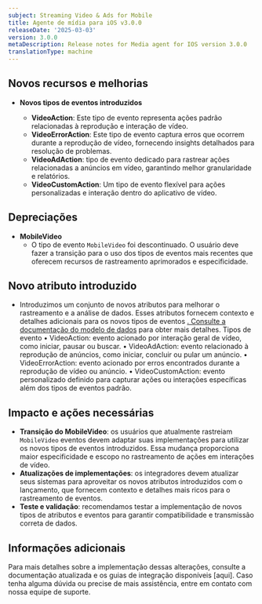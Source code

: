 ```yaml
---
subject: Streaming Video & Ads for Mobile
title: Agente de mídia para iOS v3.0.0
releaseDate: '2025-03-03'
version: 3.0.0
metaDescription: Release notes for Media agent for IOS version 3.0.0
translationType: machine
---
```


## Novos recursos e melhorias

* **Novos tipos de eventos introduzidos**

  * **VideoAction**: Este tipo de evento representa ações padrão relacionadas à reprodução e interação de vídeo.
  * **VideoErrorAction**: Este tipo de evento captura erros que ocorrem durante a reprodução de vídeo, fornecendo insights detalhados para resolução de problemas.
  * **VideoAdAction**: tipo de evento dedicado para rastrear ações relacionadas a anúncios em vídeo, garantindo melhor granularidade e relatórios.
  * **VideoCustomAction**: Um tipo de evento flexível para ações personalizadas e interação dentro do aplicativo de vídeo.

## Depreciações

* **MobileVideo**
  * O tipo de evento `MobileVideo` foi descontinuado. O usuário deve fazer a transição para o uso dos tipos de eventos mais recentes que oferecem recursos de rastreamento aprimorados e especificidade.

## Novo atributo introduzido

* Introduzimos um conjunto de novos atributos para melhorar o rastreamento e a análise de dados. Esses atributos fornecem contexto e detalhes adicionais para os novos tipos de eventos [. Consulte a documentação do modelo de dados](https://github.com/newrelic/video-agent-ios/blob/v3.0.0/DATAMODEL.md) para obter mais detalhes. Tipos de evento • VideoAction: evento acionado por interação geral de vídeo, como iniciar, pausar ou buscar. • VideoAdAction: evento relacionado à reprodução de anúncios, como iniciar, concluir ou pular um anúncio. • VideoErrorAction: evento acionado por erros encontrados durante a reprodução de vídeo ou anúncio. • VideoCustomAction: evento personalizado definido para capturar ações ou interações específicas além dos tipos de eventos padrão.

## Impacto e ações necessárias

* **Transição do MobileVideo**: os usuários que atualmente rastreiam `MobileVideo` eventos devem adaptar suas implementações para utilizar os novos tipos de eventos introduzidos. Essa mudança proporciona maior especificidade e escopo no rastreamento de ações em interações de vídeo.
* **Atualizações de implementações**: os integradores devem atualizar seus sistemas para aproveitar os novos atributos introduzidos com o lançamento, que fornecem contexto e detalhes mais ricos para o rastreamento de eventos.
* **Teste e validação**: recomendamos testar a implementação de novos tipos de atributos e eventos para garantir compatibilidade e transmissão correta de dados.

## Informações adicionais

Para mais detalhes sobre a implementação dessas alterações, consulte a documentação atualizada e os guias de integração disponíveis \[aqui]. Caso tenha alguma dúvida ou precise de mais assistência, entre em contato com nossa equipe de suporte.